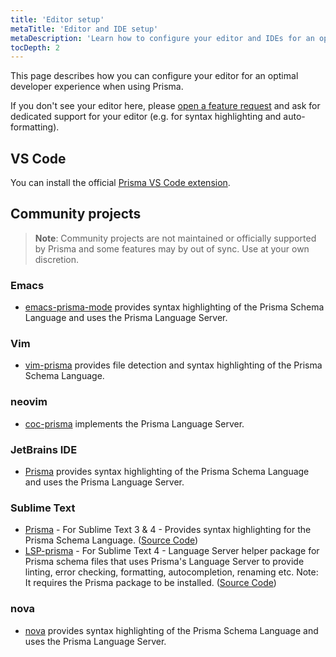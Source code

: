 ```yaml
---
title: 'Editor setup'
metaTitle: 'Editor and IDE setup'
metaDescription: 'Learn how to configure your editor and IDEs for an optimal developer experience with Prisma.'
tocDepth: 2
---
```


<TopBlock>

This page describes how you can configure your editor for an optimal developer experience when using Prisma.

If you don't see your editor here, please [open a feature request](https://github.com/prisma/prisma/issues/new?assignees=&labels=&template=feature_request.md&title=) and ask for dedicated support for your editor (e.g. for syntax highlighting and auto-formatting).

</TopBlock>

## VS Code

You can install the official [Prisma VS Code extension](https://marketplace.visualstudio.com/items?itemName=Prisma.prisma).

## Community projects

> **Note**: Community projects are not maintained or officially supported by Prisma and some features may by out of sync. Use at your own discretion.

### Emacs

- [emacs-prisma-mode](https://github.com/pimeys/emacs-prisma-mode) provides syntax highlighting of the Prisma Schema Language and uses the Prisma Language Server.

### Vim

- [vim-prisma](https://github.com/pantharshit00/vim-prisma) provides file detection and syntax highlighting of the Prisma Schema Language.

### neovim

- [coc-prisma](https://github.com/pantharshit00/coc-prisma) implements the Prisma Language Server.

### JetBrains IDE

- [Prisma](https://plugins.jetbrains.com/plugin/20686-prisma-orm) provides syntax highlighting of the Prisma Schema Language and uses the Prisma Language Server.

### Sublime Text

- [Prisma](https://packagecontrol.io/packages/Prisma) - For Sublime Text 3 & 4 - Provides syntax highlighting for the Prisma Schema Language. ([Source Code](https://github.com/Sublime-Instincts/PrismaHighlight/))
- [LSP-prisma](https://packagecontrol.io/packages/LSP-prisma) - For Sublime Text 4 - Language Server helper package for Prisma schema files that uses Prisma's Language Server to provide linting, error checking, formatting, autocompletion, renaming etc. Note: It requires the Prisma package to be installed. ([Source Code](https://github.com/Sublime-Instincts/LSP-prisma))

### nova

- [nova](https://extensions.panic.com/extensions/robb-j/robb-j.Prisma/) provides syntax highlighting of the Prisma Schema Language and uses the Prisma Language Server.
